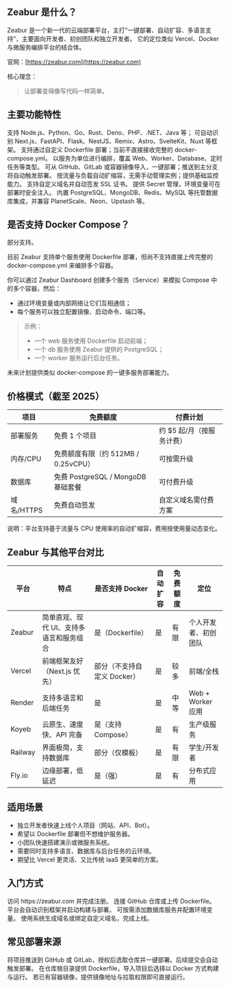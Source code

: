## Zeabur 是什么？

Zeabur 是一个新一代的云端部署平台，主打“一键部署、自动扩容、多语言支持”，主要面向开发者、初创团队和独立开发者。
它的定位类似 Vercel、Docker 与微服务编排平台的结合体。

官网：[https://zeabur.com](https://zeabur.com)

核心理念：

> 让部署变得像写代码一样简单。

## 主要功能特性

<Columns cols={3}>
  <Card title="多语言与框架检测">
    支持 Node.js、Python、Go、Rust、Deno、PHP、.NET、Java 等；
    可自动识别 Next.js、FastAPI、Flask、NestJS、Remix、Astro、SvelteKit、Nuxt 等框架。
  </Card>
  <Card title="Docker 支持">
    支持通过自定义 Dockerfile 部署；当前不直接接收完整的 docker-compose.yml。
  </Card>
  <Card title="服务与运行形态">
    以服务为单位进行编排，覆盖 Web、Worker、Database、定时任务等类型。
  </Card>

  <Card title="部署与 CI/CD">
    可从 GitHub、GitLab 或容器镜像导入，一键部署；推送到主分支将自动触发部署。
  </Card>
  <Card title="扩缩容与可观测性">
    按流量与负载自动扩缩容，无需手动管理实例；提供基础监控能力。
  </Card>
  <Card title="域名与安全">
    支持自定义域名并自动签发 SSL 证书。
  </Card>
  <Card title="密钥与环境管理">
    提供 Secret 管理，环境变量可在部署时安全注入。
  </Card>
  <Card title="数据库与生态集成">
    内置 PostgreSQL、MongoDB、Redis、MySQL 等托管数据库集成，并兼容 PlanetScale、Neon、Upstash 等。
  </Card>
</Columns>

## 是否支持 Docker Compose？

部分支持。

目前 Zeabur 支持单个服务使用 Dockerfile 部署，但尚不支持直接上传完整的 docker-compose.yml 来编排多个容器。

你可以通过 Zeabur Dashboard 创建多个服务（Service）来模拟 Compose 中的多个容器，然后：

- 通过环境变量或内部网络让它们互相通信；
- 每个服务可以独立配置镜像、启动命令、端口等。

> 示例：
>
> - 一个 web 服务使用 Dockerfile 启动前端；
> - 一个 db 服务使用 Zeabur 提供的 PostgreSQL；
> - 一个 worker 服务运行后台任务。

未来计划提供类似 docker-compose 的一键多服务部署能力。

## 价格模式（截至 2025）

| 项目         | 免费额度                         | 付费计划            |
| ------------ | -------------------------------- | ------------------- |
| 部署服务     | 免费 1 个项目                    | 约 $5 起/月（按服务计费） |
| 内存/CPU     | 免费额度有限（约 512MB / 0.25vCPU） | 可按需升级          |
| 数据库       | 免费 PostgreSQL / MongoDB 基础套餐 | 可付费升级          |
| 域名/HTTPS   | 免费自动签发                      | 自定义域名需付费方案 |

说明：平台支持基于流量与 CPU 使用率的自动扩缩容，费用按使用量动态变化。

## Zeabur 与其他平台对比

| 平台         | 特点                          | 是否支持 Docker             | 自动扩容 | 免费额度 | 定位              |
| ------------ | ----------------------------- | --------------------------- | -------- | -------- | ----------------- |
| Zeabur       | 简单直观、现代 UI、支持多语言和服务组合 | 是（Dockerfile）             | 是       | 有限     | 个人开发者、初创团队 |
| Vercel       | 前端框架友好（Next.js 优先）       | 部分（不支持自定义 Docker）   | 是       | 较多     | 前端/全栈          |
| Render       | 支持多语言和后端任务               | 是                         | 是       | 中等     | Web + Worker 应用 |
| Koyeb        | 云原生、速度快、API 完备          | 是（支持 Compose）           | 是       | 有       | 生产级服务          |
| Railway      | 界面极简，支持数据库               | 部分（仅模板）               | 是       | 有限     | 学生/开发者        |
| Fly.io       | 边缘部署，低延迟                  | 是（强）                    | 是       | 有       | 分布式应用          |

## 适用场景

- 独立开发者快速上线个人项目（网站、API、Bot）。
- 希望以 Dockerfile 部署但不想维护服务器。
- 小团队快速搭建演示或微服务系统。
- 需要同时支持多语言、数据库与后台任务的云环境。
- 期望比 Vercel 更灵活、又比传统 IaaS 更简单的方案。

## 入门方式

<Steps>
  <Step title="注册账号">
    访问 https://zeabur.com 并完成注册。
  </Step>
  <Step title="选择来源">
    连接 GitHub 仓库或上传 Dockerfile。
  </Step>
  <Step title="自动识别并部署">
    平台会自动识别框架并启动构建与部署。
  </Step>
  <Step title="配置资源（可选）">
    可按需添加数据库服务并配置环境变量。
  </Step>
  <Step title="绑定域名并上线">
    使用系统生成域名或绑定自定义域名，完成上线。
  </Step>
</Steps>

## 常见部署来源

<Tabs>
  <Tab title="Git 仓库">
    将项目推送到 GitHub 或 GitLab，授权后选取仓库并一键部署。后续提交会自动触发部署。
  </Tab>
  <Tab title="Dockerfile">
    在仓库根目录提供 Dockerfile，导入项目后选择以 Docker 方式构建与运行。
  </Tab>
  <Tab title="容器镜像">
    若已有容器镜像，提供镜像地址与拉取权限即可直接运行。
  </Tab>
</Tabs>


